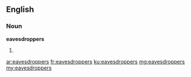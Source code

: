 ==English==

===Noun===
'''eavesdroppers'''

# {{plural of|[[eavesdropper]]}}

[[ar:eavesdroppers]]
[[fr:eavesdroppers]]
[[ku:eavesdroppers]]
[[mg:eavesdroppers]]
[[my:eavesdroppers]]